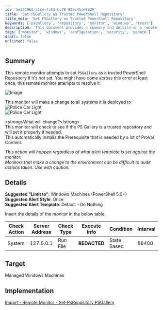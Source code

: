 ```yaml
---
id: '5e33196d-a1ce-4a8d-bc78-825c45ce8329'
title: 'Set PSGallery as Trusted PowerShell Repository'
title_meta: 'Set PSGallery as Trusted PowerShell Repository'
keywords: ['psgallery', 'repository', 'monitor', 'windows', 'trust']
description: 'This document provides a summary and details on a remote monitor that sets PSGallery as a trusted PowerShell repository if it is not already configured. It highlights the changes made to the systems, the target environment, and implementation steps, ensuring that users can effectively manage their PowerShell repositories.'
tags: ['monitor', 'windows', 'configuration', 'security', 'update']
draft: false
unlisted: false
---
```

## Summary

This remote monitor attempts to set `PSGallery` as a trusted PowerShell Repository if it's not set. You might have come across this error at least once; this remote monitor attempts to resolve it.

![Image](../../../static/img/Set-PsRepository-PSGallery-Change/image_1.png)

This monitor will make a change to all systems it is deployed to  
![Police Car Light](https://c.tenor.com/8vSJsVW-1pQAAAAj/police-car-light-joypixels.gif)  
![Police Car Light](https://c.tenor.com/8vSJsVW-1pQAAAAj/police-car-light-joypixels.gif)

\<strong>What will change?\</strong>  
This monitor will check to see if the PS Gallery is a trusted repository and will set it properly if needed.  
This automatically installs the Prerequisite that is needed by a lot of ProVal Content.

*This action will happen regardless of what alert template is set against the monitor.*  
*Monitors that make a change to the environment can be difficult to audit actions taken. Use with caution.*

## Details

**Suggested "Limit to"**: Windows Machines (PowerShell 5.0+)  
**Suggested Alert Style**: Once  
**Suggested Alert Template**: Default - Do Nothing  

Insert the details of the monitor in the below table.

| Check Action | Server Address | Check Type | Execute Info | Condition | Interval |
|--------------|----------------|-------------|---------------|-----------|----------|
| System       | 127.0.0.1      | Run File    | **REDACTED**  | State Based| 86400    |

## Target

Managed Windows Machines

## Implementation

[Import - Remote Monitor - Set-PsRepository PSGallery](https://proval.itglue.com/DOC-5078775-17886214)











